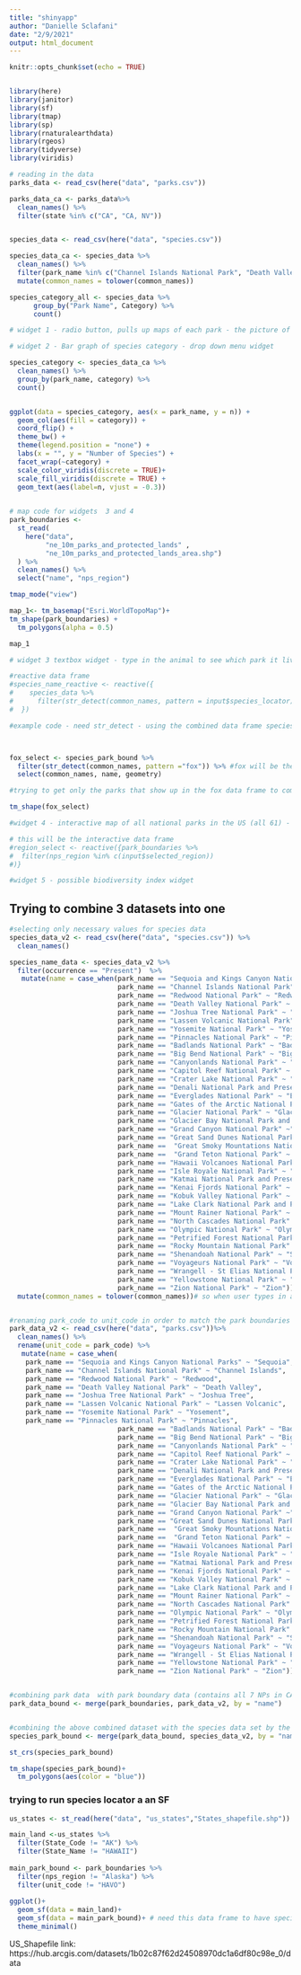 ```yaml
---
title: "shinyapp"
author: "Danielle Sclafani"
date: "2/9/2021"
output: html_document
---
```


```r
knitr::opts_chunk$set(echo = TRUE)


library(here)
library(janitor)
library(sf)
library(tmap)
library(sp)
library(rnaturalearthdata)
library(rgeos)
library(tidyverse)
library(viridis)
```


```r
# reading in the data
parks_data <- read_csv(here("data", "parks.csv")) 

parks_data_ca <- parks_data%>% 
  clean_names() %>% 
  filter(state %in% c("CA", "CA, NV"))


species_data <- read_csv(here("data", "species.csv")) 

species_data_ca <- species_data %>% 
  clean_names() %>% 
  filter(park_name %in% c("Channel Islands National Park", "Death Valley National Park", "Joshua Tree National Park", "Lassen Volcanic National Park", "Pinnacles National Park", "Redwood National Park", "Sequoia and Kings National Park", "Yosemite National Park")) %>% 
  mutate(common_names = tolower(common_names))

species_category_all <- species_data %>% 
      group_by("Park Name", Category) %>% 
      count()
```


```r
# widget 1 - radio button, pulls up maps of each park - the picture of the park (CA only) code is already done for this widget, it is just not working

```

```r
# widget 2 - Bar graph of species category - drop down menu widget

species_category <- species_data_ca %>% 
  clean_names() %>% 
  group_by(park_name, category) %>% 
  count()


ggplot(data = species_category, aes(x = park_name, y = n)) +
  geom_col(aes(fill = category)) +
  coord_flip() +
  theme_bw() +
  theme(legend.position = "none") +
  labs(x = "", y = "Number of Species") +
  facet_wrap(~category) +
  scale_color_viridis(discrete = TRUE)+
  scale_fill_viridis(discrete = TRUE) +
  geom_text(aes(label=n, vjust = -0.3))
  

```


```r
# map code for widgets  3 and 4
park_boundaries <- 
  st_read(
    here("data", 
         "ne_10m_parks_and_protected_lands" ,
         "ne_10m_parks_and_protected_lands_area.shp")
  ) %>% 
  clean_names() %>% 
  select("name", "nps_region")

tmap_mode("view")

map_1<- tm_basemap("Esri.WorldTopoMap")+
tm_shape(park_boundaries) +
  tm_polygons(alpha = 0.5)

map_1
```



```r
# widget 3 textbox widget - type in the animal to see which park it lives in.

#reactive data frame 
#species_name_reactive <- reactive({
#    species_data %>% 
#      filter(str_detect(common_names, pattern = input$species_locator))
#  })

#example code - need str_detect - using the combined data frame species_park_bound



fox_select <- species_park_bound %>% 
  filter(str_detect(common_names, pattern ="fox")) %>% #fox will be the inputId
  select(common_names, name, geometry)

#trying to get only the parks that show up in the fox data frame to come up in the map

tm_shape(fox_select)
```

```r
#widget 4 - interactive map of all national parks in the US (all 61) - checkbox

# this will be the interactive data frame 
#region_select <- reactive({park_boundaries %>% 
#  filter(nps_region %in% c(input$selected_region))
#)}
```


```r
#widget 5 - possible biodiversity index widget


```


## Trying to combine 3 datasets into one

```r
#selecting only necessary values for species data
species_data_v2 <- read_csv(here("data", "species.csv")) %>% 
  clean_names()

species_name_data <- species_data_v2 %>% 
  filter(occurrence == "Present")  %>% 
   mutate(name = case_when(park_name == "Sequoia and Kings Canyon National Parks" ~ "Sequoia",
                           park_name == "Channel Islands National Park" ~ "Channel Islands",
                           park_name == "Redwood National Park" ~ "Redwood",
                           park_name == "Death Valley National Park" ~ "Death Valley",
                           park_name == "Joshua Tree National Park" ~ "Joshua Tree",
                           park_name == "Lassen Volcanic National Park" ~ "Lassen Volcanic",
                           park_name == "Yosemite National Park" ~ "Yosemite",
                           park_name == "Pinnacles National Park" ~ "Pinnacles",
                           park_name == "Badlands National Park" ~ "Badlands",
                           park_name == "Big Bend National Park" ~ "Big Bend",
                           park_name == "Canyonlands National Park" ~ "Canyonlands",
                           park_name == "Capitol Reef National Park" ~ "Capital Reef",
                           park_name == "Crater Lake National Park" ~ "Crater Lake",
                           park_name == "Denali National Park and Preserve" ~ "Denali",
                           park_name == "Everglades National Park" ~ "Everglades",
                           park_name == "Gates of the Arctic National Park and Preserve" ~ "Gates of the Artic",
                           park_name == "Glacier National Park" ~ "Glacier",
                           park_name == "Glacier Bay National Park and Preserve" ~ "Glacier Bay",
                           park_name == "Grand Canyon National Park" ~"Grand Canyon",
                           park_name == "Great Sand Dunes National Park and Preserve" ~ "Great Sand Dunes",
                           park_name ==  "Great Smoky Mountations National Park" ~ "Great Smoky Mountains",
                           park_name ==  "Grand Teton National Park" ~ "Grand Teton",
                           park_name == "Hawaii Volcanoes National Park" ~ "Hawai'i Volcanoes",
                           park_name == "Isle Royale National Park" ~ "Isle Royale",
                           park_name == "Katmai National Park and Preserve" ~ "Katmai",
                           park_name == "Kenai Fjords National Park" ~ "Kenai Fjords",
                           park_name == "Kobuk Valley National Park" ~ "Kobuk Valley",
                           park_name == "Lake Clark National Park and Preserve" ~ "Lake Clark",
                           park_name == "Mount Rainer National Park" ~ "Mount Rainer",
                           park_name == "North Cascades National Park" ~ "North Cascades",
                           park_name == "Olympic National Park" ~ "Olympic",
                           park_name == "Petrified Forest National Park" ~ "Petrified Forest",
                           park_name == "Rocky Mountain National Park" ~ "Rocky Mountain",
                           park_name == "Shenandoah National Park" ~ "Shenandoah",
                           park_name == "Voyageurs National Park" ~ "Voyageurs",
                           park_name == "Wrangell - St Elias National Park and Preserve" ~ "Wrangell-St Elias",
                           park_name == "Yellowstone National Park" ~ "Yellowstone",
                           park_name == "Zion National Park" ~ "Zion"))%>% 
  mutate(common_names = tolower(common_names))# so when user types in animal name in lower case it will detect it


#renaming park_code to unit_code in order to match the park boundaries dataset
park_data_v2 <- read_csv(here("data", "parks.csv"))%>% 
  clean_names() %>% 
  rename(unit_code = park_code) %>% 
   mutate(name = case_when(
    park_name == "Sequoia and Kings Canyon National Parks" ~ "Sequoia",
    park_name == "Channel Islands National Park" ~ "Channel Islands",
    park_name == "Redwood National Park" ~ "Redwood",
    park_name == "Death Valley National Park" ~ "Death Valley",
    park_name == "Joshua Tree National Park" ~ "Joshua Tree",
    park_name == "Lassen Volcanic National Park" ~ "Lassen Volcanic",
    park_name == "Yosemite National Park" ~ "Yosement",
    park_name == "Pinnacles National Park" ~ "Pinnacles",
                           park_name == "Badlands National Park" ~ "Badlands",
                           park_name == "Big Bend National Park" ~ "Big Bend",
                           park_name == "Canyonlands National Park" ~ "Canyonlands",
                           park_name == "Capitol Reef National Park" ~ "Capital Reef",
                           park_name == "Crater Lake National Park" ~ "Crater Lake",
                           park_name == "Denali National Park and Preserve" ~ "Denali",
                           park_name == "Everglades National Park" ~ "Everglades",
                           park_name == "Gates of the Arctic National Park and Preserve" ~ "Gates of the Artic",
                           park_name == "Glacier National Park" ~ "Glacier",
                           park_name == "Glacier Bay National Park and Preserve" ~ "Glacier Bay",
                           park_name == "Grand Canyon National Park" ~"Grand Canyon",
                           park_name == "Great Sand Dunes National Park and Preserve" ~ "Great Sand Dunes",
                           park_name ==  "Great Smoky Mountations National Park" ~ "Great Smoky Mountains",
                           park_name ==  "Grand Teton National Park" ~ "Grand Teton",
                           park_name == "Hawaii Volcanoes National Park" ~ "Hawai'i Volcanoes",
                           park_name == "Isle Royale National Park" ~ "Isle Royale",
                           park_name == "Katmai National Park and Preserve" ~ "Katmai",
                           park_name == "Kenai Fjords National Park" ~ "Kenai Fjords",
                           park_name == "Kobuk Valley National Park" ~ "Kobuk Valley",
                           park_name == "Lake Clark National Park and Preserve" ~ "Lake Clark",
                           park_name == "Mount Rainer National Park" ~ "Mount Rainer",
                           park_name == "North Cascades National Park" ~ "North Cascades",
                           park_name == "Olympic National Park" ~ "Olympic",
                           park_name == "Petrified Forest National Park" ~ "Petrified Forest",
                           park_name == "Rocky Mountain National Park" ~ "Rocky Mountain",
                           park_name == "Shenandoah National Park" ~ "Shenandoah",
                           park_name == "Voyageurs National Park" ~ "Voyageurs",
                           park_name == "Wrangell - St Elias National Park and Preserve" ~ "Wrangell-St Elias",
                           park_name == "Yellowstone National Park" ~ "Yellowstone",
                           park_name == "Zion National Park" ~ "Zion"))


#combining park data  with park boundary data (contains all 7 NPs in CA)
park_data_bound <- merge(park_boundaries, park_data_v2, by = "name")


#combining the above combined dataset with the species data set by the name of the park (contains all 7 NPs in CA)
species_park_bound <- merge(park_data_bound, species_data_v2, by = "name")

st_crs(species_park_bound)

tm_shape(species_park_bound)+
  tm_polygons(aes(color = "blue"))
```



### trying to run species locator a an SF
```r
us_states <- st_read(here("data", "us_states","States_shapefile.shp"))

main_land <-us_states %>% 
  filter(State_Code != "AK") %>% 
  filter(State_Name != "HAWAII")
  
main_park_bound <- park_boundaries %>% 
  filter(nps_region != "Alaska") %>% 
  filter(unit_code != "HAVO")
  
ggplot()+
  geom_sf(data = main_land)+
  geom_sf(data = main_park_bound)+ # need this data frame to have species in it.
  theme_minimal()
```

US_Shapefile link: https://hub.arcgis.com/datasets/1b02c87f62d24508970dc1a6df80c98e_0/data